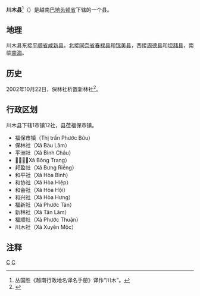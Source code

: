 {{Infobox Settlement
|name                   = 川木县
|settlement_type        = 县
|official_name          = 
|other_name             = 
|native_name            = {{lang|vi|Huyện 
Xuyên Mộc}}
|nickname               = 
|motto                  = 
|image_skyline          = Biển ở Hồ Cóc.jpg
|imagesize              = 
|image_caption          = 
|image_flag             = 
|flag_size              = 
|image_seal             = 
|seal_size              = 
|image_shield           = 
|shield_size            = 
|image_blank_emblem     = 
|blank_emblem_size      = 
|image_map              = {{Infobox mapframe|frame-width=250|zoom=10}}
|mapsize                = 
|map_caption            = 
|image_map1             = 
|mapsize1               = 
|map_caption1           = 
|pushpin_map            = Vietnam
|pushpin_label_position = bottom
|pushpin_map_caption    = 
|pushpin_map1           = 
|pushpin_label_position1= 
|pushpin_map_caption1   = 
|subdivision_type       = 国家
|subdivision_name       = {{flag|Vietnam}}
|subdivision_type1      = [[越南行政区划|省]]
|subdivision_name1      = [[巴地头顿省|巴地头顿省]]
|subdivision_type2      = 行政区划
|subdivision_name2      = 1市镇12社
|subdivision_type3      = 
|subdivision_name3      = 
|seat_type              = 县莅
|seat                   = {{link-vi|福保市镇|Phước Bửu}}
|government_type        = 
|leader_title           = 
|leader_name            = 
|leader_title1          = 
|leader_name1           = 
|established_title      = 
|established_date       = 
|area_magnitude         = 
|unit_pref              = 
|area_footnotes         = 
|area_total_km2         = 642.18
|area_land_km2          = 
|area_water_km2         = 
|area_water_percent     = 
|area_urban_km2         = 
|area_metro_km2         = 
|population_as_of       = 2009年
|population_footnotes   = 
|population_note        = 
|population_total       = 162356
|population_density_km2 = auto
|population_metro             = 
|population_density_metro_km2 = 
|population_urban             = 
|population_density_urban_km2 = 
|timezone               = [[越南标准时间|越南标准时间]]
|utc_offset             = +7
|elevation_footnotes    = 
|elevation_m            = 
|coor_type              = 
|coordinates            = 
|postal_code_type       = 
|postal_code            = 
|area_code              = 
|website                = [http://xuyenmoc.baria-vungtau.gov.vn 川木县电子信息门户网站]
|footnotes              = 
}}'''川木县'''<ref>丛国胜《越南行政地名译名手册》译作“川木”。</ref>（{{vie|v='''Huyện Xuyên Mộc'''}}）是越南[[巴地头顿省|巴地头顿省]]下辖的一个县。

==地理==
川木县东接[[平顺省|平顺省]][[咸新县|咸新县]]，北接[[同奈省|同奈省]][[春禄县|春禄县]]和[[锦美县|锦美县]]，西接[[周德县|周德县]]和[[坦赭县|坦赭县]]，南临[[南海|南海]]。

==历史==
2002年10月22日，保林社析置新林社<ref>{{Cite web |url=https://thuvienphapluat.vn/van-ban/Bat-dong-san/Nghi-dinh-83-2002-ND-CP-thanh-lap-xa-phuong-thuoc-huyen-Chau-Duc-Xuyen-Moc-thi-xa-Ba-Ria-thanh-pho-Vung-Tau-tinh-Ba-Ria-Vung-Tau-6963.aspx |title=Nghị định 83/2002/NĐ-CP về việc thành lập xã, phường thuộc các huyện Châu Đức, Xuyên Mộc, thị xã Bà Rịa và thành phố Vũng Tàu, tỉnh Bà Rịa - Vũng Tàu |access-date=2020-04-23 |archive-date=2021-02-08 |archive-url=https://web.archive.org/web/20210208003305/https://thuvienphapluat.vn/van-ban/Bat-dong-san/Nghi-dinh-83-2002-ND-CP-thanh-lap-xa-phuong-thuoc-huyen-Chau-Duc-Xuyen-Moc-thi-xa-Ba-Ria-thanh-pho-Vung-Tau-tinh-Ba-Ria-Vung-Tau-6963.aspx |dead-url=no }}</ref>。

==行政区划==
川木县下辖1市镇12社，县莅福保市镇。
*福保市镇（Thị trấn Phước Bửu）
*保林社（Xã Bàu Lâm）
*平洲社（Xã Bình Châu）
*𣜳庄社（Xã Bông Trang）
*邦盈社（Xã Bưng Riềng）
*和平社（Xã Hòa Bình）
*和协社（Xã Hòa Hiệp）
*和会社（Xã Hòa Hội）
*和兴社（Xã Hòa Hưng）
*福新社（Xã Phước Tân）
*新林社（Xã Tân Lâm）
*福顺社（Xã Phước Thuận）
*川木社（Xã Xuyên Mộc）

==注释==
{{reflist}}

{{巴地头顿省行政区划}}
{{越南东南部之县市镇区域划分}}

[[Category:越南县份|C]]
[[Category:巴地頭頓省|C]]
